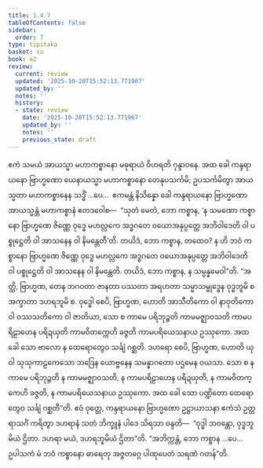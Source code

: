 ```yaml
---
title: 1.4.7
tableOfContents: false
sidebar:
  order: 7
type: tipitaka
basket: su
book: a2
review:
  current: review
  updated: '2025-10-20T15:52:13.771967'
  updated_by: ''
  notes: ''
  history:
  - state: review
    date: '2025-10-20T15:52:13.771967'
    updated_by: ''
    notes: ''
    previous_state: draft
---
```



<DynamicBreadcrumb />


<ReviewStatus review={frontmatter.review} showDetails={true} />

<HypothesisAnnotation frontmatter={frontmatter} />

<Division number="39" book="a2" e="ch" v="15" p="68">

<Paragraph number="95" book="a2">
ဧကံ သမယံ အာယသ္မာ မဟာကစ္စာနော မဓုရာယံ ဝိဟရတိ ဂုန္ဒာဝနေ. အထ ခေါ ကန္ဒရာယနော ဗြာဟ္မဏော ယေနာယသ္မာ မဟာကစ္စာနော တေနုပသင်္ကမိ; ဥပသင်္ကမိတွာ အာယသ္မတာ မဟာကစ္စာနေန သဒ္ဓိံ …ပေ…  ဧကမန္တံ နိသိန္နော ခေါ ကန္ဒရာယနော ဗြာဟ္မဏော အာယသ္မန္တံ မဟာကစ္စာနံ ဧတဒဝေါစ—  “သုတံ မေတံ, ဘော ကစ္စာန, ‘န သမဏော ကစ္စာနော ဗြာဟ္မဏေ ဇိဏ္ဏေ ဝုဒ္ဓေ မဟလ္လကေ အဒ္ဓဂတေ ဝယောအနုပ္ပတ္တေ အဘိဝါဒေတိ ဝါ ပစ္စုဋ္ဌေတိ ဝါ အာသနေန ဝါ နိမန္တေတီ’တိ. တယိဒံ, ဘော ကစ္စာန, တထေဝ? န ဟိ ဘဝံ ကစ္စာနော ဗြာဟ္မဏေ ဇိဏ္ဏေ ဝုဒ္ဓေ မဟလ္လကေ အဒ္ဓဂတေ ဝယောအနုပ္ပတ္တေ အဘိဝါဒေတိ ဝါ ပစ္စုဋ္ဌေတိ ဝါ အာသနေန ဝါ နိမန္တေတိ. တယိဒံ, ဘော ကစ္စာန, န သမ္ပန္နမေဝါ”တိ.
</Paragraph>

<Paragraph number="96" book="a2">
“အတ္ထိ, ဗြာဟ္မဏ, တေန ဘဂဝတာ ဇာနတာ ပဿတာ အရဟတာ သမ္မာသမ္ဗုဒ္ဓေန ဝုဒ္ဓဘူမိ စ အက္ခာတာ ဒဟရဘူမိ စ. ဝုဒ္ဓေါ စေပိ, ဗြာဟ္မဏ, ဟောတိ အာသီတိကော ဝါ နာဝုတိကော ဝါ ဝဿသတိကော ဝါ ဇာတိယာ, သော စ ကာမေ ပရိဘုဉ္ဇတိ ကာမမဇ္ဈာဝသတိ ကာမပရိဠာဟေန ပရိဍယှတိ ကာမဝိတက္ကေဟိ ခဇ္ဇတိ ကာမပရိယေသနာယ ဥဿုကော. အထ ခေါ သော ဗာလော န ထေရောတွေဝ သင်္ချံ ဂစ္ဆတိ. ဒဟရော စေပိ, ဗြာဟ္မဏ, ဟောတိ ယုဝါ သုသုကာဠကေသော ဘဒြေန ယောဗ္ဗနေန သမန္နာဂတော ပဌမေန ဝယသာ. သော စ န ကာမေ ပရိဘုဉ္ဇတိ န ကာမမဇ္ဈာဝသတိ, န ကာမပရိဠာဟေန ပရိဍယှတိ, န ကာမဝိတက္ကေဟိ ခဇ္ဇတိ, န ကာမပရိယေသနာယ ဥဿုကော. အထ ခေါ သော ပဏ္ဍိတော ထေရောတွေဝ သင်္ချံ ဂစ္ဆတီ”တိ.
</Paragraph>

<Paragraph number="97" book="a2">
ဧဝံ ဝုတ္တေ, ကန္ဒရာယနော ဗြာဟ္မဏော ဥဋ္ဌာယာသနာ ဧကံသံ ဥတ္တရာသင်္ဂံ ကရိတွာ ဒဟရာနံ သတံ ဘိက္ခူနံ ပါဒေ သိရသာ ဝန္ဒတိ—  “ဝုဒ္ဓါ ဘဝန္တော, ဝုဒ္ဓဘူမိယံ ဌိတာ. ဒဟရာ မယံ, ဒဟရဘူမိယံ ဌိတာ”တိ.
</Paragraph>

<Paragraph number="98" book="a2">
“အဘိက္ကန္တံ, ဘော ကစ္စာန …ပေ…  ဥပါသကံ မံ ဘဝံ ကစ္စာနော ဓာရေတု အဇ္ဇတဂ္ဂေ ပါဏုပေတံ သရဏံ ဂတန်”တိ.
</Paragraph>
</Division>